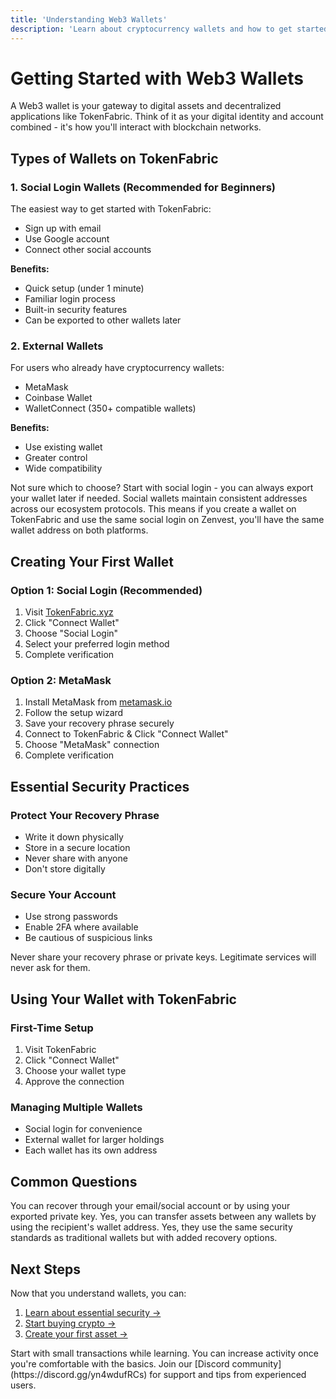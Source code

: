 ---
title: 'Understanding Web3 Wallets'
description: 'Learn about cryptocurrency wallets and how to get started with TokenFabric'
---

# Getting Started with Web3 Wallets
A Web3 wallet is your gateway to digital assets and decentralized applications like TokenFabric. Think of it as your digital identity and account combined - it's how you'll interact with blockchain networks.

## Types of Wallets on TokenFabric

### 1. Social Login Wallets (Recommended for Beginners)
The easiest way to get started with TokenFabric:
- Sign up with email
- Use Google account
- Connect other social accounts

**Benefits:**
- Quick setup (under 1 minute)
- Familiar login process
- Built-in security features
- Can be exported to other wallets later

### 2. External Wallets
For users who already have cryptocurrency wallets:
- MetaMask
- Coinbase Wallet
- WalletConnect (350+ compatible wallets)

**Benefits:**
- Use existing wallet
- Greater control
- Wide compatibility

<Note>
Not sure which to choose? Start with social login - you can always export your wallet later if needed.
</Note>

<Tips>
Social wallets maintain consistent addresses across our ecosystem protocols. This means if you create a wallet on TokenFabric and use the same social login on Zenvest, you'll have the same wallet address on both platforms.
</Tips>

## Creating Your First Wallet

### Option 1: Social Login (Recommended)
1. Visit [TokenFabric.xyz](https://tokenfabric.xyz)
2. Click "Connect Wallet"
3. Choose "Social Login"
4. Select your preferred login method
5. Complete verification

### Option 2: MetaMask
1. Install MetaMask from [metamask.io](https://metamask.io)
2. Follow the setup wizard
3. Save your recovery phrase securely
4. Connect to TokenFabric & Click "Connect Wallet"
5. Choose "MetaMask" connection
6. Complete verification

## Essential Security Practices

### Protect Your Recovery Phrase
- Write it down physically
- Store in a secure location
- Never share with anyone
- Don't store digitally

### Secure Your Account
- Use strong passwords
- Enable 2FA where available
- Be cautious of suspicious links

<Warning>
Never share your recovery phrase or private keys. Legitimate services will never ask for them.
</Warning>

## Using Your Wallet with TokenFabric

### First-Time Setup
1. Visit TokenFabric
2. Click "Connect Wallet"
3. Choose your wallet type
4. Approve the connection

### Managing Multiple Wallets
- Social login for convenience
- External wallet for larger holdings
- Each wallet has its own address

## Common Questions

<AccordionGroup>
  <Accordion title="What if I lose access to my social login?">
    You can recover through your email/social account or by using your exported private key.
  </Accordion>
  
  <Accordion title="Can I move assets between wallets?">
    Yes, you can transfer assets between any wallets by using the recipient's wallet address.
  </Accordion>
  
  <Accordion title="Are social login wallets secure?">
    Yes, they use the same security standards as traditional wallets but with added recovery options.
  </Accordion>
</AccordionGroup>

## Next Steps

Now that you understand wallets, you can:
1. [Learn about essential security →](/tutorials/getting-started/security-essentials)
2. [Start buying crypto →](/tutorials/essentials/buying-sell-crypto-fiat)
3. [Create your first asset →](/documentation/get-started/create-first-asset)

<Tip>
Start with small transactions while learning. You can increase activity once you're comfortable with the basics.
</Tip>

<Card title="Need Help?" icon="question">
  Join our [Discord community](https://discord.gg/yn4wdufRCs) for support and tips from experienced users.
</Card>